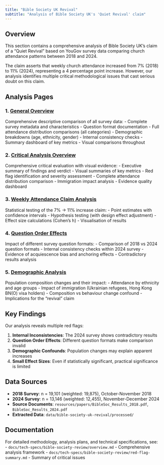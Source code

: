 ```yaml
---
title: "Bible Society UK Revival"
subtitle: "Analysis of Bible Society UK's 'Quiet Revival' claim"
---
```


## Overview

This section contains a comprehensive analysis of Bible Society UK's claim of a "Quiet Revival" based on YouGov survey data comparing church attendance patterns between 2018 and 2024.

The claim asserts that weekly church attendance increased from 7% (2018) to 11% (2024), representing a 4 percentage point increase. However, our analysis identifies multiple critical methodological issues that cast serious doubt on this claim.

## Analysis Pages

### 1. [General Overview](./general-overview.qmd)

Comprehensive descriptive comparison of all survey data:
- Complete survey metadata and characteristics
- Question format documentation
- Full attendance distribution comparisons (all categories)
- Demographic breakdowns (age, ethnicity, gender)
- Internal consistency checks
- Summary dashboard of key metrics
- Visual comparisons throughout

### 2. [Critical Analysis Overview](./criticism-overview.qmd)

Comprehensive critical evaluation with visual evidence:
- Executive summary of findings and verdict
- Visual summaries of key metrics
- Red flag identification and severity assessment
- Complete attendance distribution comparison
- Immigration impact analysis
- Evidence quality dashboard

### 3. [Weekly Attendance Claim Analysis](./weekly-attendance-claim.qmd)

Statistical testing of the 7% → 11% increase claim:
- Point estimates with confidence intervals
- Hypothesis testing (with design effect adjustment)
- Effect size calculations (Cohen's h)
- Visualisation of results

### 4. [Question Order Effects](./question-order-effects.qmd)

Impact of different survey question formats:
- Comparison of 2018 vs 2024 question formats
- Internal consistency checks within 2024 survey
- Evidence of acquiescence bias and anchoring effects
- Contradictory results analysis

### 5. [Demographic Analysis](./demographic-analysis.qmd)

Population composition changes and their impact:
- Attendance by ethnicity and age groups
- Impact of immigration (Ukrainian refugees, Hong Kong BN(O) visa holders)
- Composition vs behaviour change confound
- Implications for the "revival" claim

## Key Findings

Our analysis reveals multiple red flags:

1. **Internal Inconsistencies**: The 2024 survey shows contradictory results
2. **Question Order Effects**: Different question formats make comparison invalid
3. **Demographic Confounds**: Population changes may explain apparent increases
4. **Small Effect Sizes**: Even if statistically significant, practical significance is limited

## Data Sources

- **2018 Survey**: n = 19,101 (weighted: 19,875), October-November 2018
- **2024 Survey**: n = 13,146 (weighted: 12,455), November-December 2024
- **Source Documents**: `resources/papers/BibleSoc_Results_2018.pdf`, `BibleSoc_Results_2024.pdf`
- **Extracted Data**: `data/bible-society-uk-revival/processed/`

## Documentation

For detailed methodology, analysis plans, and technical specifications, see:
- `docs/tech-specs/bible-society-review/overview.md` - Comprehensive analysis framework
- `docs/tech-specs/bible-society-review/red-flag-summary.md` - Summary of critical issues
